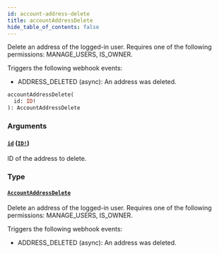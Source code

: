 ```yaml
---
id: account-address-delete
title: accountAddressDelete
hide_table_of_contents: false
---
```


Delete an address of the logged-in user. Requires one of the following permissions: MANAGE_USERS, IS_OWNER.

Triggers the following webhook events:

- ADDRESS_DELETED (async): An address was deleted.

```graphql
accountAddressDelete(
  id: ID!
): AccountAddressDelete
```

### Arguments

#### [`id`](#) ([`ID!`](../../../developer/api-reference/scalars/id))

ID of the address to delete.

### Type

#### [`AccountAddressDelete`](../../../developer/api-reference/objects/account-address-delete)

Delete an address of the logged-in user. Requires one of the following permissions: MANAGE_USERS, IS_OWNER.

Triggers the following webhook events:

- ADDRESS_DELETED (async): An address was deleted.
